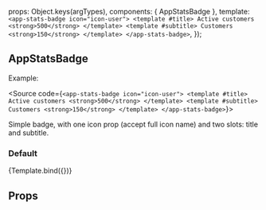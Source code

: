 
<Meta
  title="ui-kit/AppStatsBadge"
  component={AppStatsBadge}
/>

  props: Object.keys(argTypes),
  components: { AppStatsBadge },
  template: `<app-stats-badge icon="icon-user">
                   <template #title>
                     Active customers <strong>500</strong>
                   </template>
                   <template #subtitle>
                     Сustomers <strong>150</strong>
                   </template>
                 </app-stats-badge>`,
});

## AppStatsBadge

Example:

<Source
  code={`<app-stats-badge icon="icon-user">
    <template #title>
        Active customers <strong>500</strong>
    </template>
    <template #subtitle>
        Сustomers <strong>150</strong>
    </template>
</app-stats-badge>`}></Source>

Simple badge, with one icon prop (accept full icon name) and two slots: title and subtitle.

### Default

<Canvas>
  <Story name="Default view">{Template.bind({})}</Story>
</Canvas>

## Props

<ArgsTable story="Default view" />
